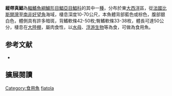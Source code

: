 {{Speciesbox
| image = 
| image_width = 250px
| image_caption = 
| status = NE
| status_system = IUCN3.1
| genus = Stromateus
| species = fiatola
| authority = [[Linnaeus|Linnaeus]], 1758
| synonyms = *''Chrysostromus fiatoloides''<br /><small>Lacepède, 1802</small>
*''Fiatola fasciata''<br /><small>Risso, 1827</small>
*''Seserinus microchirus''<br /><small>Cuvier, 1833</small>
*''Stromateus capensis''<br /><small>Pappe, 1853</small>
*''Stromateus fasciatus''<br /><small>Risso, 1827</small>
}}

'''縱帶真鯧'''為[[輻鰭魚綱|輻鰭魚綱]][[鱸形目|鱸形目]][[鯧亞目|鯧亞目]][[鯧科|鯧科]]的其中一[[種|種]]，分布於東[[大西洋|大西洋]]區，從[[法國|法國]][[比斯開灣|比斯開灣]]至[[南非|南非]][[好望角|好望角]]海域，棲息深度10-70公尺，本魚體背部藍色或棕色，腹部銀白色，體側具有許多暗斑，背鰭軟條42-50枚;臀鰭軟條33-38枚，體長可達50公分，棲息在[[大陸棚|大陸棚]]，屬肉食性，以[[水母|水母]]、[[浮游生物|浮游生物]]等為食，可做為食用魚。

== 参考文献 ==
{{reflist}}
*{{FishBase_species|genus=Stromateus|species=fiatola|year=2012|month=7}}

== 擴展閱讀 == 
{{refbegin}}
{{wikispecies-inline|Stromateus fiatola|縱帶真鯧}}
{{refend}}
{{Taxonbar|from=Q882609}}

[[Category:食用魚|Category:食用魚]]
[[Category:真鯧屬|fiatola]]


{{鱸形目小作品}}